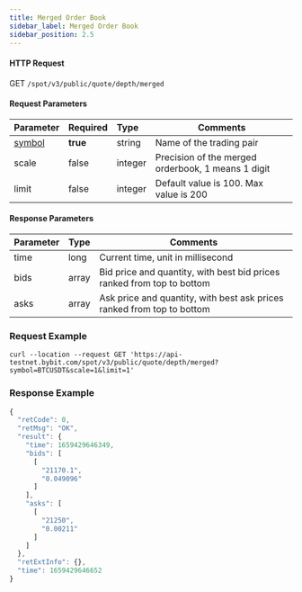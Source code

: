 ```yaml
---
title: Merged Order Book
sidebar_label: Merged Order Book
sidebar_position: 2.5
---
```



#### HTTP Request
GET <code>/spot/v3/public/quote/depth/merged</code>

#### Request Parameters
| Parameter | Required | Type | Comments|
|:----- |:-------|:-----|------ |
|<a href="#symbol-symbol">symbol</a> |<b>true</b>|string|Name of the trading pair|
|scale|false|integer|Precision of the merged orderbook, 1 means 1 digit|
|limit| false | integer | Default value is 100. Max value is 200

#### Response Parameters
| Parameter | Type | Comments|
|:----- |:-----|----- |
| time | long |  Current time, unit in millisecond |
| bids | array | Bid price and quantity, with best bid prices ranked from top to bottom |
| asks | array | Ask price and quantity, with best ask prices ranked from top to bottom |

### Request Example

<Tabs>
<TabItem value="console" label="Console">

```http
curl --location --request GET 'https://api-testnet.bybit.com/spot/v3/public/quote/depth/merged?symbol=BTCUSDT&scale=1&limit=1'
```

</TabItem>
</Tabs>

### Response Example

```javascript
{
  "retCode": 0,
  "retMsg": "OK",
  "result": {
    "time": 1659429646349,
    "bids": [
      [
        "21170.1",
        "0.049096"
      ]
    ],
    "asks": [
      [
        "21250",
        "0.00211"
      ]
    ]
  },
  "retExtInfo": {},
  "time": 1659429646652
}
```
